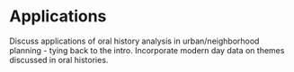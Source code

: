 # Applications {.unnumbered}

Discuss applications of oral history analysis in urban/neighborhood planning - tying back to the intro. Incorporate modern day data on themes discussed in oral histories.
